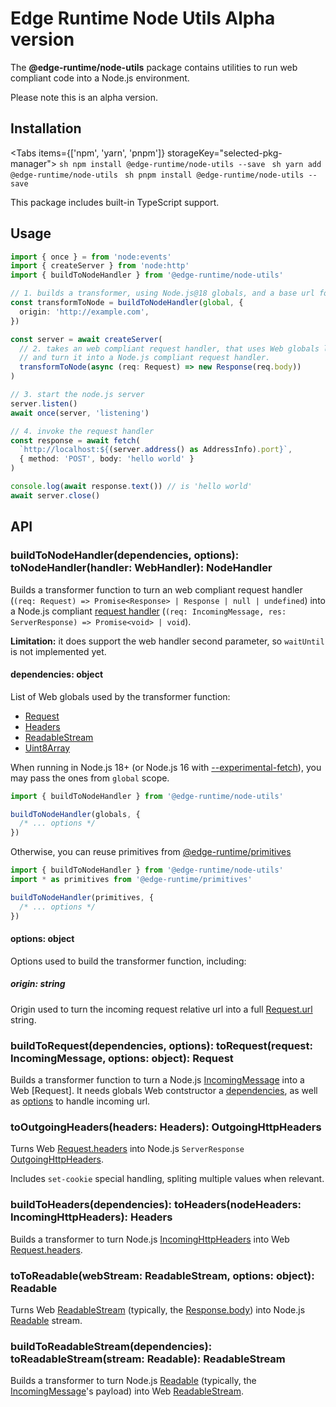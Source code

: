 
# Edge Runtime Node Utils **Alpha version**

The **@edge-runtime/node-utils** package contains utilities to run web compliant code into a Node.js environment.

<Callout type='warning' emoji='⚠️'>
  Please note this is an alpha version.
</Callout>

## Installation

<Tabs items={['npm', 'yarn', 'pnpm']} storageKey="selected-pkg-manager">
  <Tab>
    ```sh
    npm install @edge-runtime/node-utils --save
    ```
  </Tab>
  <Tab>
    ```sh
    yarn add @edge-runtime/node-utils
    ```
  </Tab>
  <Tab>
    ```sh
    pnpm install @edge-runtime/node-utils --save
    ```
  </Tab>
</Tabs>

This package includes built-in TypeScript support.

## Usage

```ts
import { once } = from 'node:events'
import { createServer } from 'node:http'
import { buildToNodeHandler } from '@edge-runtime/node-utils'

// 1. builds a transformer, using Node.js@18 globals, and a base url for URL constructor.
const transformToNode = buildToNodeHandler(global, {
  origin: 'http://example.com',
})

const server = await createServer(
  // 2. takes an web compliant request handler, that uses Web globals like Request and Response,
  // and turn it into a Node.js compliant request handler.
  transformToNode(async (req: Request) => new Response(req.body))
)

// 3. start the node.js server
server.listen()
await once(server, 'listening')

// 4. invoke the request handler
const response = await fetch(
  `http://localhost:${(server.address() as AddressInfo).port}`,
  { method: 'POST', body: 'hello world' }
)

console.log(await response.text()) // is 'hello world'
await server.close()
```

## API

### buildToNodeHandler(dependencies, options): toNodeHandler(handler: WebHandler): NodeHandler

Builds a transformer function to turn an web compliant request handler (`(req: Request) => Promise<Response> | Response | null | undefined`) into
a Node.js compliant [request handler](https://nodejs.org/api/http.html#httpcreateserveroptions-requestlistener) (`(req: IncomingMessage, res: ServerResponse) => Promise<void> | void`).

**Limitation:** it does support the web handler second parameter, so `waitUntil` is not implemented yet.

#### dependencies: object

List of Web globals used by the transformer function:

- [Request](https://developer.mozilla.org/en-US/docs/Web/API/Request)
- [Headers](https://developer.mozilla.org/en-US/docs/Web/API/Headers)
- [ReadableStream](https://developer.mozilla.org/en-US/docs/Web/API/ReadableStream)
- [Uint8Array](https://developer.mozilla.org/en-US/docs/Web/JavaScript/Reference/Global_Objects/Uint8Array)

When running in Node.js 18+ (or Node.js 16 with [--experimental-fetch](https://nodejs.org/docs/latest-v16.x/api/cli.html#node_optionsoptions)), you may pass the ones from `global` scope.

```js
import { buildToNodeHandler } from '@edge-runtime/node-utils'

buildToNodeHandler(globals, {
  /* ... options */
})
```

Otherwise, you can reuse primitives from [@edge-runtime/primitives](/packages/primitives)

```js
import { buildToNodeHandler } from '@edge-runtime/node-utils'
import * as primitives from '@edge-runtime/primitives'

buildToNodeHandler(primitives, {
  /* ... options */
})
```

#### options: object

Options used to build the transformer function, including:

##### origin: string

Origin used to turn the incoming request relative url into a full [Request.url](https://developer.mozilla.org/en-US/docs/Web/API/Request/url) string.

### buildToRequest(dependencies, options): toRequest(request: IncomingMessage, options: object): Request

Builds a transformer function to turn a Node.js [IncomingMessage](https://nodejs.org/api/http.html#class-httpincomingmessage) into a Web [Request].
It needs globals Web contstructor a [dependencies](#dependencies-object), as well as [options](#options-object) to handle incoming url.

### toOutgoingHeaders(headers: Headers): OutgoingHttpHeaders

Turns Web [Request.headers](https://developer.mozilla.org/en-US/docs/Web/API/Request/headers) into
Node.js `ServerResponse` [OutgoingHttpHeaders](https://nodejs.org/api/http.html#responsegetheaders).

Includes `set-cookie` special handling, spliting multiple values when relevant.

### buildToHeaders(dependencies): toHeaders(nodeHeaders: IncomingHttpHeaders): Headers

Builds a transformer to turn Node.js [IncomingHttpHeaders](https://nodejs.org/api/http.html#messageheaders) into
Web [Request.headers](https://developer.mozilla.org/en-US/docs/Web/API/Request/headers).

### toToReadable(webStream: ReadableStream, options: object): Readable

Turns Web [ReadableStream](https://nodejs.org/api/stream.html#readable-streams)
(typically, the [Response.body](https://developer.mozilla.org/en-US/docs/Web/API/Response/body)) into
Node.js [Readable](https://nodejs.org/api/stream.html#readable-streams) stream.

### buildToReadableStream(dependencies): toReadableStream(stream: Readable): ReadableStream

Builds a transformer to turn Node.js [Readable](https://nodejs.org/api/stream.html#readable-streams)
(typically, the [IncomingMessage](https://nodejs.org/api/http.html#class-httpincomingmessage)'s payload) into
Web [ReadableStream](https://nodejs.org/api/stream.html#readable-streams).
